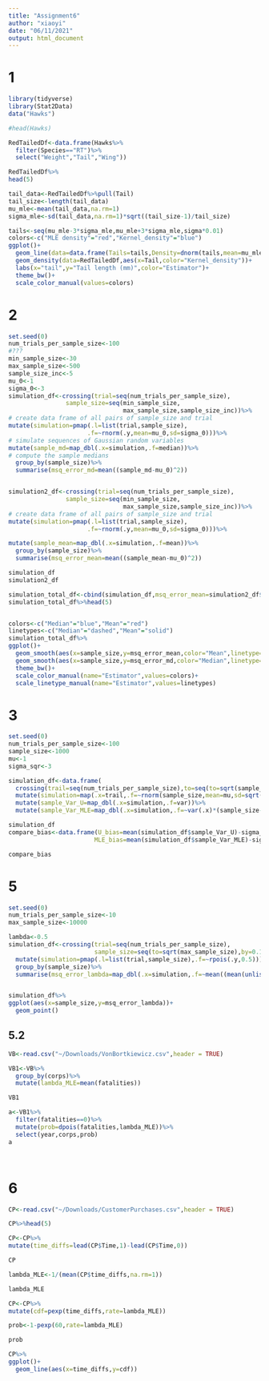 ```yaml
---
title: "Assignment6"
author: "xiaoyi"
date: "06/11/2021"
output: html_document
---
```


# 1
```r
library(tidyverse)
library(Stat2Data)
data("Hawks")

#head(Hawks)

RedTailedDf<-data.frame(Hawks%>%
  filter(Species=="RT")%>%
  select("Weight","Tail","Wing"))

RedTailedDf%>%
head(5)

tail_data<-RedTailedDf%>%pull(Tail)
tail_size<-length(tail_data)
mu_mle<-mean(tail_data,na.rm=1)
sigma_mle<-sd(tail_data,na.rm=1)*sqrt((tail_size-1)/tail_size)

tails<-seq(mu_mle-3*sigma_mle,mu_mle+3*sigma_mle,sigma*0.01)
colors<-c("MLE density"="red","Kernel_density"="blue")
ggplot()+
  geom_line(data=data.frame(Tails=tails,Density=dnorm(tails,mean=mu_mle,sd=sigma_mle)),aes(x=Tails,y=Density,color="MLE density"))+
  geom_density(data=RedTailedDf,aes(x=Tail,color="Kernel_density"))+
  labs(x="tail",y="Tail length (mm)",color="Estimator")+
  theme_bw()+
  scale_color_manual(values=colors)

```
# 2
```r

set.seed(0)
num_trials_per_sample_size<-100
#???
min_sample_size<-30
max_sample_size<-500
sample_size_inc<-5
mu_0<-1
sigma_0<-3
simulation_df<-crossing(trial=seq(num_trials_per_sample_size),
                sample_size=seq(min_sample_size,
                                max_sample_size,sample_size_inc))%>%
# create data frame of all pairs of sample_size and trial
mutate(simulation=pmap(.l=list(trial,sample_size),
                      .f=~rnorm(.y,mean=mu_0,sd=sigma_0)))%>%
# simulate sequences of Gaussian random variables
mutate(sample_md=map_dbl(.x=simulation,.f=median))%>%
# compute the sample medians
  group_by(sample_size)%>%
  summarise(msq_error_md=mean((sample_md-mu_0)^2))


simulation2_df<-crossing(trial=seq(num_trials_per_sample_size),
                sample_size=seq(min_sample_size,
                                max_sample_size,sample_size_inc))%>%
# create data frame of all pairs of sample_size and trial
mutate(simulation=pmap(.l=list(trial,sample_size),
                      .f=~rnorm(.y,mean=mu_0,sd=sigma_0)))%>%

mutate(sample_mean=map_dbl(.x=simulation,.f=mean))%>%
  group_by(sample_size)%>%
  summarise(msq_error_mean=mean((sample_mean-mu_0)^2))

simulation_df
simulation2_df

simulation_total_df<-cbind(simulation_df,msq_error_mean=simulation2_df$msq_error_mean)
simulation_total_df%>%head(5)


colors<-c("Median"="blue","Mean"="red")
linetypes<-c("Median"="dashed","Mean"="solid")
simulation_total_df%>%
ggplot()+
  geom_smooth(aes(x=sample_size,y=msq_error_mean,color="Mean",linetype="Mean"))+
  geom_smooth(aes(x=sample_size,y=msq_error_md,color="Median",linetype="Median"))+
  theme_bw()+
  scale_color_manual(name="Estimator",values=colors)+
  scale_linetype_manual(name="Estimator",values=linetypes)

```

# 3
```r
set.seed(0)
num_trials_per_sample_size<-100
sample_size<-1000
mu<-1
sigma_sqr<-3

simulation_df<-data.frame(
  crossing(trail=seq(num_trials_per_sample_size),to=seq(to=sqrt(sample_size),by=0.1)**2))%>%
  mutate(simulation=map(.x=trail,.f=~rnorm(sample_size,mean=mu,sd=sqrt(sigma_sqr))))%>%
  mutate(sample_Var_U=map_dbl(.x=simulation,.f=var))%>%
  mutate(sample_Var_MLE=map_dbl(.x=simulation,.f=~var(.x)*(sample_size-1)/sample_size))

simulation_df
compare_bias<-data.frame(U_bias=mean(simulation_df$sample_Var_U)-sigma_sqr,
                        MLE_bias=mean(simulation_df$sample_Var_MLE)-sigma_sqr)

compare_bias  

```
# 5
```r
set.seed(0)
num_trials_per_sample_size<-10
max_sample_size<-10000

lambda<-0.5
simulation_df<-crossing(trial=seq(num_trials_per_sample_size),
                        sample_size=seq(to=sqrt(max_sample_size),by=0.1)**2)%>%
  mutate(simulation=pmap(.l=list(trial,sample_size),.f=~rpois(.y,0.5)))%>%
  group_by(sample_size)%>%
  summarise(msq_error_lambda=map_dbl(.x=simulation,.f=~mean((mean(unlist(.x))-lambda)^2)))


simulation_df%>%
ggplot(aes(x=sample_size,y=msq_error_lambda))+
  geom_point()
```

## 5.2
```r
VB<-read.csv("~/Downloads/VonBortkiewicz.csv",header = TRUE)

VB1<-VB%>%
  group_by(corps)%>%
  mutate(lambda_MLE=mean(fatalities))

VB1

a<-VB1%>%  
  filter(fatalities==0)%>%
  mutate(prob=dpois(fatalities,lambda_MLE))%>%
  select(year,corps,prob)
a




```
# 6
```r
CP<-read.csv("~/Downloads/CustomerPurchases.csv",header = TRUE)

CP%>%head(5)

CP<-CP%>%
mutate(time_diffs=lead(CP$Time,1)-lead(CP$Time,0))

CP

lambda_MLE<-1/(mean(CP$time_diffs,na.rm=1))

lambda_MLE

CP<-CP%>%
mutate(cdf=pexp(time_diffs,rate=lambda_MLE))

prob<-1-pexp(60,rate=lambda_MLE)

prob

CP%>%
ggplot()+
  geom_line(aes(x=time_diffs,y=cdf))

```

